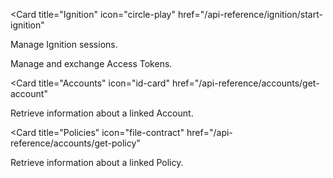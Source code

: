 <Card
  title="Ignition"
  icon="circle-play"
  href="/api-reference/ignition/start-ignition"
>
  Manage Ignition sessions.
</Card>

<Card title="Tokens" icon="key" href="/api-reference/tokens/exchange-token">
  Manage and exchange Access Tokens.
</Card>

<Card
  title="Accounts"
  icon="id-card"
  href="/api-reference/accounts/get-account"
>
  Retrieve information about a linked Account.
</Card>

<Card
  title="Policies"
  icon="file-contract"
  href="/api-reference/accounts/get-policy"
>
  Retrieve information about a linked Policy.
</Card>
